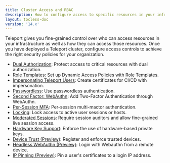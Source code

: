 ```yaml
---
title: Cluster Access and RBAC
description: How to configure access to specific resources in your infrastructure or your Teleport cluster as a whole.
layout: tocless-doc
version: '14.x'
---
```


Teleport gives you fine-grained control over who can access resources in your
infrastructure as well as how they can access those resources. Once you have
deployed a Teleport cluster, configure access controls to achieve the right
security policies for your organization.

- [Dual Authorization](/ver/14.x/access-controls/guides/dual-authz): Protect access to critical resources with dual authorization.
- [Role Templates](/ver/14.x/access-controls/guides/role-templates): Set up Dynamic Access Policies with Role Templates.
- [Impersonating Teleport Users](/ver/14.x/access-controls/guides/impersonation): Create certificates for CI/CD with impersonation.
- [Passwordless](/ver/14.x/access-controls/guides/passwordless): Use passwordless authentication.
- [Second Factor: WebAuthn](/ver/14.x/access-controls/guides/webauthn): Add Two-Factor Authentication through WebAuthn.
- [Per-Session MFA](/ver/14.x/access-controls/guides/per-session-mfa): Per-session multi-mactor authentication.
- [Locking](/ver/14.x/access-controls/guides/locking): Lock access to active user sessions or hosts.
- [Moderated Sessions](/ver/14.x/access-controls/guides/moderated-sessions): Require session auditors and allow fine-grained live session access.
- [Hardware Key Support](/ver/14.x/access-controls/guides/hardware-key-support): Enforce the use of hardware-based private keys.
- [Device Trust (Preview)](/ver/14.x/access-controls/device-trust/guide): Register and enforce trusted devices.
- [Headless WebAuthn (Preview)](/ver/14.x/access-controls/guides/headless): Login with Webauthn from a remote device.
- [IP Pinning (Preview)](/ver/14.x/access-controls/guides/ip-pinning): Pin a user's certificates to a login IP address.
